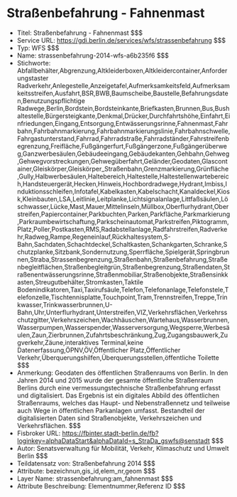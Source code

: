 # Straßenbefahrung - Fahnenmast
- Titel: Straßenbefahrung - Fahnenmast $$$
- Service URL: https://gdi.berlin.de/services/wfs/strassenbefahrung $$$
- Typ: WFS $$$
- Name: strassenbefahrung-2014-wfs-a6b235f6 $$$
- Stichworte: Abfallbehälter,Abgrenzung,Altkleiderboxen,Altkleidercontainer,Anforderungstaster Radverkehr,Anlegestelle,Anzeigetafel,Aufmerksamkeitsfeld,Aufmerksamkeitsstreifen,Ausfahrt,BSR,BWB,Baumscheibe,Baustelle,Befahrungsdaten,Benutzungspflichtige Radwege,Berlin,Bordstein,Bordsteinkante,Briefkasten,Brunnen,Bus,Bushaltestelle,Bürgersteigkante,Denkmal,Drücker,Durchfahrtshöhe,Einfahrt,Einfriedungen,Eingang,Entsorgung,Entwässerungsrinne,Fahnenmast,Fahrbahn,Fahrbahnmarkierung,Fahrbahnmarkierungslinie,Fahrbahnschwelle,Fahrgastunterstand,Fahrrad,Fahrradstraße,Fahrradständer,Fahrstreifenbegrenzung,Freifläche,Fußgängerfurt,Fußgängerzone,Fußgängerüberweg,Ganzwerbesäulen,Gebäudeeingang,Gebäudekanten,Gehbahn,Gehweg,Gehwegvorstreckungen,Gehwegüberfahrt,Geländer,Geodaten,Glascontainer,Gleiskörper,Gleiskörper_Straßenbahn,Grenzmarkierung,Grünfläche,Gully,Halbwerbesäulen,Haltebereich,Haltestelle,Haltestellenwartebereich,Handsteuergerät,Hecken,Hinweis,Hochbordradwege,Hydrant,Imbiss,Induktionsschleifen,Infotafel,Kabelkasten,Kabelschacht,Kanaldeckel,Kiosk,Kleinbauten,LSA,Leitlinie,Leitplanke,Lichtsignalanlage,Littfaßsäulen,Löschwasser,Lücke,Mast,Mauer,Mittelinseln,Müllbox,Oberflurhydrant,Oberstreifen,Papiercontainer,Parkbuchten,Parken,Parkfläche,Parkmarkierung,Parkraumbewirtschaftung,Parkscheinautomat,Parkstreifen,Piktogramm,Platz,Poller,Postkasten,RMS,Radabstellanlage,Radfahrstreifen,Radverkehr,Radweg,Rampe,Regeneinlauf,Rückhaltesystem,S-Bahn,Sachdaten,Schachtdeckel,Schaltkasten,Schankgarten,Schranke,Schutzplanke,Sitzbank,Sondernutzung,Sperrfläche,Spielgerät,Springbrunnen,Straba,Strassenbegrenzung,Straßenbahn,Straßenbefahrung,Straßenbegleitflächen,Straßenbegleitgrün,Straßenbegrenzung,Straßendaten,Straßenentwässerungsrinne,Straßenmobiliar,Straßenobjekte,Straßensinkkasten,Streugutbehälter,Stromkasten,Taktile Bodenindikatoren,Taxi,Taxirufsäule,Telefon,Telefonanlage,Telefonstele,Telefonzelle,Tischtennisplatte,Touchpoint,Tram,Trennstreifen,Treppe,Trinkwasser,Trinkwasserbrunnen,U-Bahn,Uhr,Unterflurhydrant,Unterstreifen,VIZ,Verkehrsflächen,Verkehrsschutzgitter,Verkehrszeichen,Wachhäuschen,Wartehaus,Wasserbrunnen,Wasserpumpen,Wasserspender,Wasserversorgung,Wegsperre,Werbesäulen,Zaun,Zierbrunnen,Zufahrtsbeschränkung,Zug,Zugangsbauwerk,Zugverkehr,Zäune,interaktives Terminal,keine Datenerfassung,ÖPNV,ÖV,Öffentlicher Platz,Öffentlicher Verkehr,Überquerungshilfen,Überquerungsstellen,öffentliche Toilette $$$
- Anmerkung: Geodaten des öffentlichen Straßenraums von Berlin. In den Jahren 2014 und 2015 wurde der gesamte öffentliche Straßenraum Berlins durch eine vermessungstechnische Straßenbefahrung erfasst und digitalisiert. Das Ergebnis ist ein digitales Abbild des öffentlichen Straßenraums, welches das Haupt- und Nebenstraßennetz und teilweise auch Wege in öffentlichen Parkanlagen umfasst. Bestandteil der digitalisierten Daten sind Straßenobjekte, Verkehrszeichen und Verkehrsflächen. $$$
- Fisbroker URL: https://fbinter.stadt-berlin.de/fb?loginkey=alphaDataStart&alphaDataId=s_StraDa_gswfs@senstadt $$$
- Autor: Senatsverwaltung für Mobilität, Verkehr, Klimaschutz und Umwelt Berlin $$$
- Teildatensatz von: Straßenbefahrung 2014 $$$
- Attribute: bezeichnun,gis_id,elem_nr,geom $$$
- Layer Name: strassenbefahrung:am_fahnenmast $$$
- Attribute Beschreibung: Elementnummer,Referenz ID $$$
